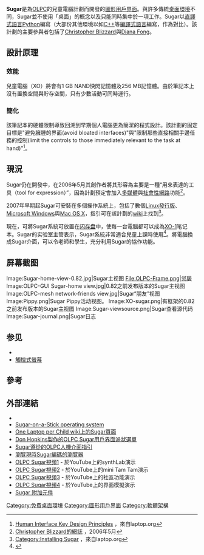 {{noteTA
|G1=IT
|G2=FL
}}
{{Infobox software
| title = Sugar 
| name = Sugar (用戶界面)
| logo = Sugar(Software) Logo.png
| screenshot = Sugar-home-view-0.82.jpg
| caption                = Sugar桌面截圖
| developer = [[Sugar_Labs|Sugar Labs]]
| programming language = [[Python|Python]],<ref name=slfeatures>{{cite web|title=Sugar Labs Features|url=http://www.sugarlabs.org/index.php?template=page&page=about_features|access-date=4 May 2012|archive-url=https://web.archive.org/web/20110525132658/http://www.sugarlabs.org/index.php?template=page|archive-date=2011-05-25|df=|dead-url=yes}}</ref> [[PyGTK|PyGTK]], [[GTK+|GTK+]]
| operating_system       = [[Linux|Linux]]
| language count = 25
| language footnote = <ref name=slfeatures />
| genre                  = [[桌面環境|桌面環境]]
| license                = [[GNU通用公共許可證|GNU通用公共許可證]]
| website = {{URL|sugarlabs.org}}
}}

'''Sugar'''是為[[OLPC|OLPC]]的兒童電腦計劃而開發的[[圖形用戶界面|圖形用戶界面]]。與許多傳統[[桌面環境|桌面環境]]不同，Sugar並不使用「桌面」的概念以及只能同時集中於一項工作。Sugar以[[直譯式語言|直譯式語言]][[Python|Python]]編寫（大部份其他環境以如[[C++|C++]]等[[編譯語言|編譯式語言]]編寫，作為對比）。該計劃的主要參與者包括了[[Christopher_Blizzard|Christopher Blizzard]]與[[Diana_Fong|Diana Fong]]。

== 設計原理 ==
=== 效能 ===
兒童電腦（XO）將會有1 GB NAND快閃記憶體及256 MB記憶體。由於筆記本上沒有置換空間與貯存空間，只有少數活動可同時運行。

=== 簡化 ===
該筆記本的硬體限制導致回溯到早期個人電腦更為簡潔的程式設計。該計劃的固定目標是"避免臃腫的界面(avoid bloated interfaces)"與"限制那些直接相關手邊任務的控制(limit the controls to those immediately relevant to the task at hand)"<ref>[http://wiki.laptop.org/go/OLPC_Human_Interface_Guidelines/Design_Fundamentals/Key_Design_Principles Human Interface Key Design Principles] {{Wayback|url=http://wiki.laptop.org/go/OLPC_Human_Interface_Guidelines/Design_Fundamentals/Key_Design_Principles |date=20070425164953 }}，來自laptop.org</ref>。

== 現況 ==
Sugar仍在開發中，在2006年5月其創作者將其形容為主要是一種“用來表達的工具（tool for expression）”，因為計劃預定會加入[[多媒體|多媒體]]與[[社會性網路|社會性網路]]功能<ref>[http://www.0xdeadbeef.com/weblog/?p=200 Christopher Blizzard的網誌] {{Wayback|url=http://www.0xdeadbeef.com/weblog/?p=200 |date=20060602105533 }}，2006年5月</ref>。

2007年早期起Sugar可安裝在多個操作系統上，包括了數個[[Linux發行版|Linux發行版]]、[[Microsoft_Windows|Microsoft Windows]]與[[Mac_OS_X|Mac OS X]]，指引可在該計劃的[[wiki|wiki]]上找到<ref>[http://wiki.laptop.org/go/Category:Installing_Sugar Category:Installing Sugar] {{Wayback|url=http://wiki.laptop.org/go/Category:Installing_Sugar |date=20070420161223 }}，來自laptop.org</ref>。

現在，可將Sugar系統可放置在[[闪存盘|闪存盘]]中，使每一台電腦都可以成為[[XO-1|XO-1]]笔记本。Sugar的实验室主管表示，Sugar系統非常適合兒童上課時使用<ref>{{Cite web |url=http://news.mydrivers.com/1/133/133589.htm |title=U盘版OLPC Sugar系统放出 可用于任何电脑 |accessdate=2009-05-15 |archive-date=2009-05-02 |archive-url=https://web.archive.org/web/20090502101837/http://news.mydrivers.com/1/133/133589.htm |dead-url=no }}</ref>。將電腦換成Sugar介面，可以令老師和學生，充分利用Sugar的協作功能。

==屏幕截图==
<gallery>
Image:Sugar-home-view-0.82.jpg|Sugar主视图
File:OLPC-Frame.png|邻居
Image:OLPC-GUI Sugar-home view.jpg|0.82之前发布版本的Sugar主视图
Image:OLPC-mesh network-friends view.jpg|Sugar“朋友”视图
Image:Pippy.png|Sugar Pippy活动视图。
Image:XO-sugar.png|有框架的0.82之前发布版本的Sugar主视图
Image:Sugar-viewsource.png|Sugar查看源代码
Image:Sugar-journal.png|Sugar日志
</gallery>

== 参见 ==
{{Portal|自由軟體}}
* {{le|教育软件|Educational software}}
* [[觸控式螢幕|觸控式螢幕]]

== 參考 ==
{{Reflist|colwidth=30em}}

== 外部連結 ==
{{Commons category|Sugar (GUI)}}
* {{official website|http://www.sugarlabs.org}}
* [https://spins.fedoraproject.org/soas/ Sugar-on-a-Stick operating system] {{Wayback|url=https://spins.fedoraproject.org/soas/ |date=20220223081443 }}
* [http://wiki.laptop.org/go/Sugar One Laptop per Child wiki上的Sugar頁面] {{Wayback|url=http://wiki.laptop.org/go/Sugar |date=20081202140732 }}
* [https://web.archive.org/web/20070427222309/http://www.donhopkins.com/drupal/node/128 Don Hopkins製作的OLPC Sugar用戶界面派狀選單]
* [http://wiki.laptop.org/go/OLPC_Human_Interface_Guidelines Sugar遵從的OLPC人機介面指引] {{Wayback|url=http://wiki.laptop.org/go/OLPC_Human_Interface_Guidelines |date=20220509135701 }}
* [http://dev.laptop.org/git.do?p=sugar;a=tree 瀏覽現時Sugar編碼的瀏覽器]{{Wayback|url=http://dev.laptop.org/git.do?p=sugar;a=tree |date=20070310065328 }}
* [http://www.youtube.com/watch?v=Nwqt8NMT-zI OLPC Sugar視頻1]{{Wayback|url=http://www.youtube.com/watch?v=Nwqt8NMT-zI |date=20070125190253 }} - 於YouTube上的synthLab演示
* [http://www.youtube.com/watch?v=31L9qaxOrp0 OLPC Sugar視頻2]{{Wayback|url=http://www.youtube.com/watch?v=31L9qaxOrp0 |date=20070218235047 }} - 於YouTube上的mini Tam Tam演示
* [http://www.youtube.com/watch?v=BAPHhGoq2OI&eurl/ OLPC Sugar視頻3]{{Wayback|url=http://www.youtube.com/watch?v=BAPHhGoq2OI&eurl%2F |date=20160411085806 }} - 於YouTube上的社區功能演示
* [http://www.youtube.com/watch?v=DwzCsOFxT-U&mode=related&search= OLPC Sugar視頻4]{{Wayback|url=http://www.youtube.com/watch?v=DwzCsOFxT-U&mode=related&search= |date=20070205140712 }} - 於YouTube上的界面模擬演示
* [http://activities.sugarlabs.org/zh-TW/sugar/ Sugar 附加元件]{{Wayback|url=http://activities.sugarlabs.org/zh-TW/sugar/ |date=20110513031655 }}

{{X桌面环境与窗口管理器}}

[[Category:免費桌面環境|Category:免費桌面環境]]
[[Category:圖形用戶界面|Category:圖形用戶界面]]
[[Category:軟體架構|Category:軟體架構]]